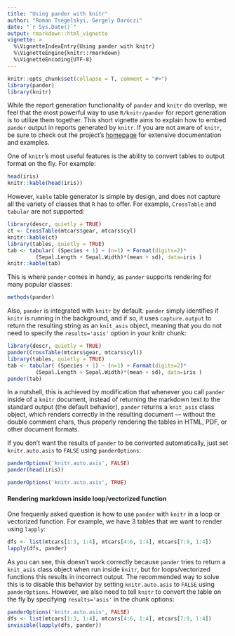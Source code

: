 ```yaml
---
title: "Using pander with knitr"
author: "Roman Tsegelskyi, Gergely Daróczi"
date: "`r Sys.Date()`"
output: rmarkdown::html_vignette
vignette: >
  %\VignetteIndexEntry{Using pander with knitr}
  %\VignetteEngine{knitr::rmarkdown}
  %\VignetteEncoding{UTF-8}
---
```


```r
knitr::opts_chunk$set(collapse = T, comment = "#>")
library(pander)
library(knitr)
```

While the report generation functionality of `pander` and `knitr` do overlap, we feel that the most powerful way to use `R/knitr/pander` for report generation is to utilize them together. This short vignette aims to explain how to embed `pander` output in reports generated by `knitr`. If you are not aware of `knitr`, be sure to check out the project's [homepage](http://yihui.name/knitr/) for extensive documentation and examples.

One of `knitr`'s most useful features is the ability to convert tables to output format on the fly. For example:

```r
head(iris)
knitr::kable(head(iris))
```

However, `kable` table generator is simple by design, and does not capture all the variety of classes that `R` has to offer. For example, `CrossTable` and `tabular` are not supported:

```r
library(descr, quietly = TRUE)
ct <- CrossTable(mtcars$gear, mtcars$cyl)
knitr::kable(ct)
library(tables, quietly = TRUE)
tab <- tabular( (Species + 1) ~ (n=1) + Format(digits=2)*
         (Sepal.Length + Sepal.Width)*(mean + sd), data=iris )
knitr::kable(tab)
```

This is where `pander` comes in handy, as `pander` supports rendering for many popular classes:

```r
methods(pander)
```

Also, `pander` is integrated with `knitr` by default. `pander` simply identifies if `knitr` is running in the background, and if so, it uses `capture.output` to return the resulting string as an `knit_asis` object, meaning that you do not need to specify the `results='asis'` option in your knitr chunk:

```r
library(descr, quietly = TRUE)
pander(CrossTable(mtcars$gear, mtcars$cyl))
library(tables, quietly = TRUE)
tab <- tabular( (Species + 1) ~ (n=1) + Format(digits=2)*
         (Sepal.Length + Sepal.Width)*(mean + sd), data=iris )
pander(tab)
```

In a nutshell, this is achieved by modification that whenever you call `pander` inside of a `knitr` document, instead of returning the markdown text to the standard output (the default behavior), `pander` returns a `knit_asis` class object, which renders correctly in the resulting document — without the double comment chars, thus properly rendering the tables in HTML, PDF, or other document formats.

If you don't want the results of `pander` to be converted automatically, just set `knitr.auto.asis` to `FALSE`  using `panderOptions`:

```r
panderOptions('knitr.auto.asis', FALSE)
pander(head(iris))
```
```r
panderOptions('knitr.auto.asis', TRUE)
```

#### Rendering markdown inside loop/vectorized function

One frequenly asked question is how to use `pander` with `knitr` in a loop or vectorized function. For example, we have 3 tables that we want to render using `lapply`:

```r
dfs <- list(mtcars[1:3, 1:4], mtcars[4:6, 1:4], mtcars[7:9, 1:4])
lapply(dfs, pander)
```

As you can see, this doesn't work correctly because `pander` tries to return a `knit_asis` class object when run inside `knitr`,  but for loops/vectorized functions this results in incorrect output. The recommended way to solve this is to disable this behavior by setting `knitr.auto.asis` to `FALSE` using `panderOptions`. However, we also need to tell `knitr` to convert the table on the fly by specifying `results='asis'` in the chunk options:

```r
panderOptions('knitr.auto.asis', FALSE)
dfs <- list(mtcars[1:3, 1:4], mtcars[4:6, 1:4], mtcars[7:9, 1:4])
invisible(lapply(dfs, pander))
```
